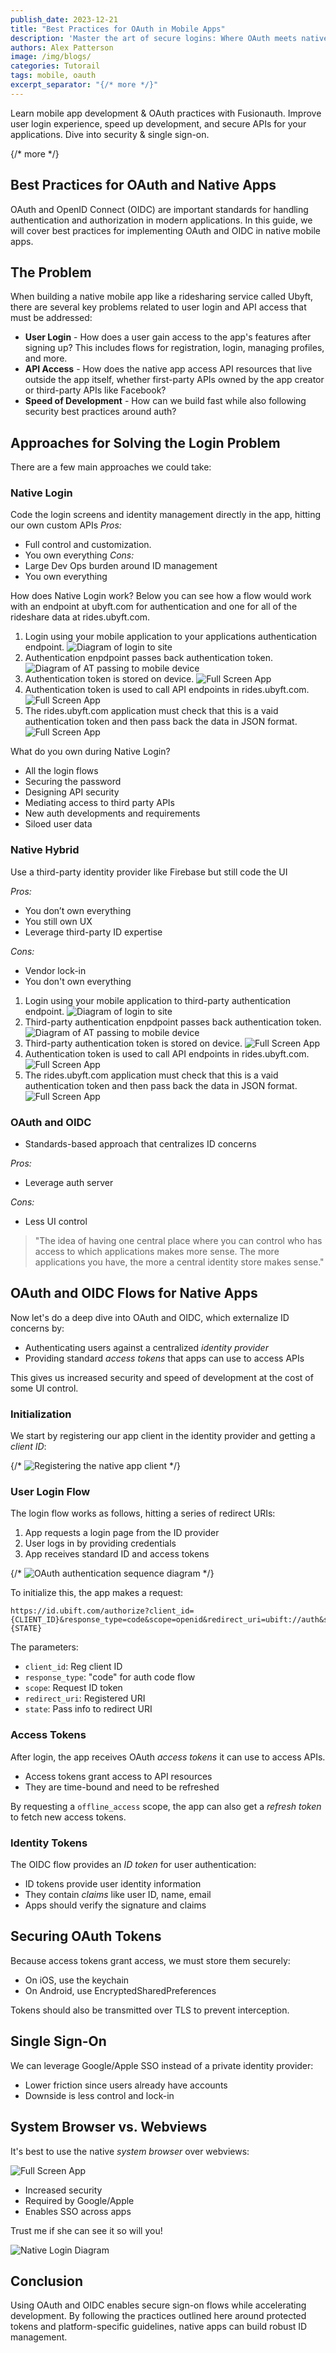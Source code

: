 ```yaml
---
publish_date: 2023-12-21
title: "Best Practices for OAuth in Mobile Apps"
description: 'Master the art of secure logins: Where OAuth meets native apps, simplicity shakes hands with security!'
authors: Alex Patterson
image: /img/blogs/
categories: Tutorail
tags: mobile, oauth
excerpt_separator: "{/* more */}"
---
```



Learn mobile app development & OAuth practices with Fusionauth. Improve user login experience, speed up development, and secure APIs for your applications. Dive into security & single sign-on.

{/* more */}

<YouTube id="iNNd_cIy-Q8" />

## Best Practices for OAuth and Native Apps

OAuth and OpenID Connect (OIDC) are important standards for handling authentication and authorization in modern applications. In this guide, we will cover best practices for implementing OAuth and OIDC in native mobile apps.

## The Problem

When building a native mobile app like a ridesharing service called Ubyft, there are several key problems related to user login and API access that must be addressed:

- **User Login** - How does a user gain access to the app's features after signing up? This includes flows for registration, login, managing profiles, and more.
- **API Access** - How does the native app access API resources that live outside the app itself, whether first-party APIs owned by the app creator or third-party APIs like Facebook?
- **Speed of Development** - How can we build fast while also following security best practices around auth?

## Approaches for Solving the Login Problem

There are a few main approaches we could take:

### Native Login

Code the login screens and identity management directly in the app, hitting our own custom APIs
*Pros:* 
- Full control and customization.
- You own everything
*Cons:* 
- Large Dev Ops burden around ID management
- You own everything

How does Native Login work? Below you can see how a flow would work with an endpoint at ubyft.com for authentication and one for all of the rideshare data at rides.ubyft.com.

1. Login using your mobile application to your applications authentication endpoint.
![Diagram of login to site](/img/blogs/best-practices-for-oauth-in-mobile-apps/native-1.png)
1. Authentication enpdpoint passes back authentication token.
![Diagram of AT passing to mobile device](/img/blogs/best-practices-for-oauth-in-mobile-apps/native-2.png)
1. Authentication token is stored on device.
![Full Screen App](/img/blogs/best-practices-for-oauth-in-mobile-apps/native-3.png)
1. Authentication token is used to call API endpoints in rides.ubyft.com.
![Full Screen App](/img/blogs/best-practices-for-oauth-in-mobile-apps/native-4.png)
1. The rides.ubyft.com application must check that this is a vaid authentication token and then pass back the data in JSON format.
![Full Screen App](/img/blogs/best-practices-for-oauth-in-mobile-apps/native-5.png)

What do you own during Native Login?
- All the login flows
- Securing the password
- Designing API security
- Mediating access to third party APIs
- New auth developments and requirements
- Siloed user data

### Native Hybrid

Use a third-party identity provider like Firebase but still code the UI

*Pros:* 
- You don’t own everything
- You still own UX
- Leverage third-party ID expertise 

*Cons:* 
- Vendor lock-in
- You don't own everything

1. Login using your mobile application to third-party authentication endpoint.
![Diagram of login to site](/img/blogs/best-practices-for-oauth-in-mobile-apps/native-hybrid-1.png)
1. Third-party authentication enpdpoint passes back authentication token.
![Diagram of AT passing to mobile device](/img/blogs/best-practices-for-oauth-in-mobile-apps/native-hybrid-2.png)
1. Third-party authentication token is stored on device.
![Full Screen App](/img/blogs/best-practices-for-oauth-in-mobile-apps/native-hybrid-3.png)
1. Authentication token is used to call API endpoints in rides.ubyft.com.
![Full Screen App](/img/blogs/best-practices-for-oauth-in-mobile-apps/native-4.png)
1. The rides.ubyft.com application must check that this is a vaid authentication token and then pass back the data in JSON format.
![Full Screen App](/img/blogs/best-practices-for-oauth-in-mobile-apps/native-5.png)


### OAuth and OIDC

- Standards-based approach that centralizes ID concerns

*Pros:* 
- Leverage auth server

*Cons:* 
- Less UI control

> "The idea of having one central place where you can control who has access to which applications makes more sense. The more applications you have, the more a central identity store makes sense."

## OAuth and OIDC Flows for Native Apps

Now let's do a deep dive into OAuth and OIDC, which externalize ID concerns by:

- Authenticating users against a centralized *identity provider*
- Providing standard *access tokens* that apps can use to access APIs

This gives us increased security and speed of development at the cost of some UI control.

### Initialization

We start by registering our app client in the identity provider and getting a *client ID*:

{/* ![Registering the native app client]() */}

### User Login Flow

The login flow works as follows, hitting a series of redirect URIs:

1. App requests a login page from the ID provider
2. User logs in by providing credentials
3. App receives standard ID and access tokens

{/* ![OAuth authentication sequence diagram]() */}

To initialize this, the app makes a request:

```
https://id.ubift.com/authorize?client_id={CLIENT_ID}&response_type=code&scope=openid&redirect_uri=ubift://auth&state={STATE}
```

The parameters:

- `client_id`: Reg client ID
- `response_type`: "code" for auth code flow
- `scope`: Request ID token
- `redirect_uri`: Registered URI
- `state`: Pass info to redirect URI

### Access Tokens

After login, the app receives OAuth *access tokens* it can use to access APIs.

- Access tokens grant access to API resources
- They are time-bound and need to be refreshed

By requesting a `offline_access` scope, the app can also get a *refresh token* to fetch new access tokens.

### Identity Tokens

The OIDC flow provides an *ID token* for user authentication:

- ID tokens provide user identity information
- They contain *claims* like user ID, name, email
- Apps should verify the signature and claims

## Securing OAuth Tokens

Because access tokens grant access, we must store them securely:

- On iOS, use the keychain
- On Android, use EncryptedSharedPreferences

Tokens should also be transmitted over TLS to prevent interception.

## Single Sign-On

We can leverage Google/Apple SSO instead of a private identity provider:

- Lower friction since users already have accounts
- Downside is less control and lock-in

## System Browser vs. Webviews

It's best to use the native *system browser* over webviews:

![Full Screen App](/img/blogs/best-practices-for-oauth-in-mobile-apps/2.png)

- Increased security
- Required by Google/Apple
- Enables SSO across apps

Trust me if she can see it so will you!

![Native Login Diagram](/img/blogs/best-practices-for-oauth-in-mobile-apps/1.png)

## Conclusion

Using OAuth and OIDC enables secure sign-on flows while accelerating development. By following the practices outlined here around protected tokens and platform-specific guidelines, native apps can build robust ID management.